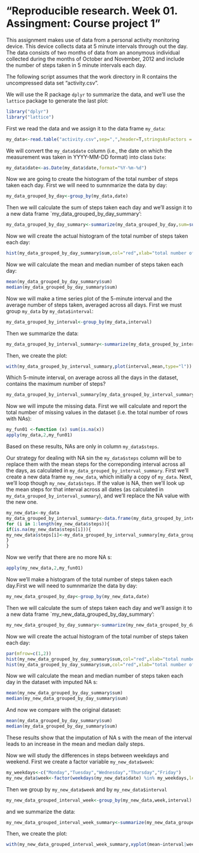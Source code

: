 "Reproducible research. Week 01. Assingment: Course project 1"
======================================================

This assignment makes use of data from a personal activity monitoring device. This device collects data at 5 minute intervals through out the day. The data consists of two months of data from an anonymous individual collected during the months of October and November, 2012 and include the number of steps taken in 5 minute intervals each day.

The following script assumes that the work directory in R contains the uncompressed data set "activity.csv".

We will use the R package `dplyr` to summarize the data, and we'll use the `lattice` package to generate the last plot:
```r
library("dplyr")
library("lattice")
```

First we read the data and we assign it to the data frame `my_data`: 

```r
my_data<-read.table("activity.csv",sep=",",header=T,stringsAsFactors = F)
```

We will convert the `my_data$date` column (i.e., the date on which the measurement was taken in YYYY-MM-DD format) into class `Date`:

```r
my_data$date<-as.Date(my_data$date,format="%Y-%m-%d")
```

Now we are going to create the histogram of the total number of steps taken each day. First we will need to sumnmarize the data by day:

```r
my_data_grouped_by_day<-group_by(my_data,date)
```

Then we will calculate the sum of steps taken each day and we'll assign it to a new data frame `my_data_grouped_by_day_summary':

```r
my_data_grouped_by_day_summary<-summarize(my_data_grouped_by_day,sum=sum(steps,na.rm=T))
```

Now we will create the actual histogram of the total number of steps taken each day:

```r
hist(my_data_grouped_by_day_summary$sum,col="red",xlab="total number of steps taken each day",main="histogram of total number of steps taken each day")
```
Now we will calculate the mean and median number of steps taken each day:

```r
mean(my_data_grouped_by_day_summary$sum)
median(my_data_grouped_by_day_summary$sum)
```
Now we will make a time series plot of the 5-minute interval  and the average number of steps taken, averaged across all days. First we must group `my_data` by `my_data$interval`:

```r
my_data_grouped_by_interval<-group_by(my_data,interval)
```
Then we summarize the data:

```r
my_data_grouped_by_interval_summary<-summarize(my_data_grouped_by_interval,mean=mean(steps,na.rm=T))
```
Then, we create the plot:

```r
with(my_data_grouped_by_interval_summary,plot(interval,mean,type="l"))
```

Which 5-minute interval, on average across all the days in the dataset, contains the maximum number of steps?

```r
my_data_grouped_by_interval_summary[my_data_grouped_by_interval_summary$mean==max(my_data_grouped_by_interval_summary$mean),1]
```

Now we will impute the missing data. First we will calculate and report the total number of missing values in the dataset (i.e. the total number of rows with NAs):

```r
my_fun01 <-function (x) sum(is.na(x))
apply(my_data,2,my_fun01)
```

Based on these results, NAs are only in column `my_data$steps`.

Our strategy for dealing with NA sin the `my_data$steps` column will be to replace them with the mean steps for the correponding interval across all the days, as calculated in `my_data_grouped_by_interval_summary`.
First we'll create a new data frame `my_new_data`, which initially a copy of `my_data`. Next, we'll loop though `my_new_data$steps`. If the value is NA, then we'll look up the mean steps for that interval across all dates (as calculated in `my_data_grouped_by_interval_summary`), and we'll replace the NA value with the new one. 

```r
my_new_data<-my_data
my_data_grouped_by_interval_summary<-data.frame(my_data_grouped_by_interval_summary)
for (i in 1:length(my_new_data$steps)){
if(is.na(my_new_data$steps[i])){
my_new_data$steps[i]<-my_data_grouped_by_interval_summary[my_data_grouped_by_interval_summary$interval==my_new_data[i,3],2]
}
}
```
Now we verify that there are no more NA s:

```r
apply(my_new_data,2,my_fun01)
```

Now we'll make a histogram of the total number of steps taken each day.First we will need to sumnmarize the data by day:

```r
my_new_data_grouped_by_day<-group_by(my_new_data,date)
```
Then we will calculate the sum of steps taken each day and we'll assign it to a new data frame `my_new_data_grouped_by_day_summary':

```r
my_new_data_grouped_by_day_summary<-summarize(my_new_data_grouped_by_day,sum=sum(steps))
```

Now we will create the actual histogram of the total number of steps taken each day:

```r
par(mfrow=c(1,2))
hist(my_new_data_grouped_by_day_summary$sum,col="red",xlab="total number of steps taken each day",main="Dataset with imputed NAs")
hist(my_data_grouped_by_day_summary$sum,col="red",xlab="total number of steps taken each day",main="Original dataset")
```
Now we will calculate the mean and median number of steps taken each day in the dataset with imputed NA s:

```r
mean(my_new_data_grouped_by_day_summary$sum)
median(my_new_data_grouped_by_day_summary$sum)
```

And now we compare with the original dataset:

```r
mean(my_data_grouped_by_day_summary$sum)
median(my_data_grouped_by_day_summary$sum)
```

These results show that the imputation of NA s with the mean of the interval leads to an increase in the mean and median daily steps.

Now we will study the differences in steps between weekdays and weekend. First we create a factor variable `my_new_data$week`: 

```r
my_weekdays<-c("Monday","Tuesday","Wednesday","Thursday","Friday")
my_new_data$week<-factor(weekdays(my_new_data$date) %in% my_weekdays,levels=c(F,T),labels=c('weekend', 'weekday') )
```

Then we group by `my_new_data$week` and by `my_new_data$interval`

```r
my_new_data_grouped_interval_week<-group_by(my_new_data,week,interval)
```

and we summarize the data:

```r
my_new_data_grouped_interval_week_summary<-summarize(my_new_data_grouped_interval_week,mean=mean(steps))
```

Then, we create the plot:

```r
with(my_new_data_grouped_interval_week_summary,xyplot(mean~interval|week,type="l",layout=c(1,2),main="Averaged steps per interval in imputed data set"))
```

